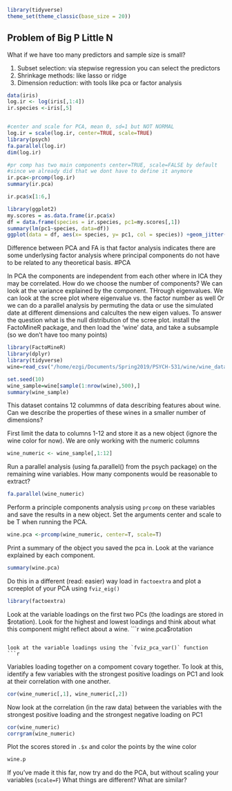 ```r
library(tidyverse)
theme_set(theme_classic(base_size = 20)) 
```

## Problem of Big P Little N
What if we have too many predictors and sample size is small?

1. Subset selection: via stepwise regression you can select the predictors
2. Shrinkage methods: like lasso or ridge
3. Dimension reduction: with tools like pca or factor analysis
```r
data(iris)
log.ir <- log(iris[,1:4])
ir.species <-iris[,5]


#center and scale for PCA, mean 0, sd=1 but NOT NORMAL
log.ir = scale(log.ir, center=TRUE, scale=TRUE)
library(psych)
fa.parallel(log.ir)
dim(log.ir)
```

```r
#pr comp has two main components center=TRUE, scale=FALSE by default
#since we already did that we dont have to define it anymore
ir.pca<-prcomp(log.ir)
summary(ir.pca)
```
```r
ir.pca$x[1:6,]
```
```r
library(ggplot2)
my.scores = as.data.frame(ir.pca$x)
df = data.frame(species = ir.species, pc1=my.scores[,1])
summary(lm(pc1~species, data=df))
ggplot(data = df, aes(x= species, y= pc1, col = species)) +geom_jitter() +geom_boxplot()
```

Difference between PCA and FA is that factor analysis indicates there are some underlysing factor analysis where principal components do not have to be related to any theoretical basis.
#PCA

In PCA the components are independent from each other where in ICA they may be correlated.  How do we choose the number of components? We can look at the variance explained by the component. THrough eigenvalues. We can look at the scree plot where eigenvalue vs. the factor number as well Or we can do a parallel analysis by permuting the data or use the simulated date at different dimensions and calcultes the new eigen values. To answer the question what is the null distribution of the scree plot. 
install the FactoMineR package, and then load the 'wine' data, and take a subsample (so we don't have too many points)



```r
library(FactoMineR)
library(dplyr)
library(tidyverse)
wine=read_csv("/home/ezgi/Documents/Spring2019/PSYCH-531/wine/wine_data.csv")

set.seed(10)
wine_sample=wine[sample(1:nrow(wine),500),]
summary(wine_sample)
```

This dataset contains 12 colummns of data describing features about wine. Can we describe the  properties of these wines in a smaller number of dimensions?

First limit the data to columns 1-12 and store it as a new object (ignore the wine color for now). We are only working with the numeric columns
```r
wine_numeric <- wine_sample[,1:12]

```

Run a parallel analysis (using fa.parallel() from the psych package) on the remaining wine variables.  How many components would be reasonable to extract?
```r
fa.parallel(wine_numeric)
```


Perform a principle components analysis using `prcomp` on these variables and save the results in a new object.  Set the arguments center and scale to be T when running the PCA.
```r
wine.pca <-prcomp(wine_numeric, center=T, scale=T)
```

Print a summary of the object you saved the pca in.  Look at the variance explained by each component.
```r
summary(wine.pca)

```

Do this in a different (read: easier) way
load in `factoextra` and plot a screeplot of your PCA using `fviz_eig()`
```r
library(factoextra)

```

Look at the variable loadings on the first two PCs (the loadings are stored in $rotation).  Look for the highest and lowest loadings and think about what this component might reflect about a wine.  
```r
wine.pca$rotation
```

look at the variable loadings using the `fviz_pca_var()` function
```r

```


Variables loading together on a compoment covary together. To look at this, identify a few variables with the strongest positive loadings on PC1 and look at their correlation with one another.  
```r
cor(wine_numeric[,1], wine_numeric[,2])
```

Now look at the correlation (in the raw data) between the variables with the strongest positive loading and the strongest negative loading on PC1
```r
cor(wine_numeric)
corrgram(wine_numeric)
```


Plot the scores stored in `.$x` and color the points by the wine color 
```r
wine.p
```
If you've made it this far, now try and do the PCA, but without scaling your variables (`scale=F`)
What things are different? What are similar? 